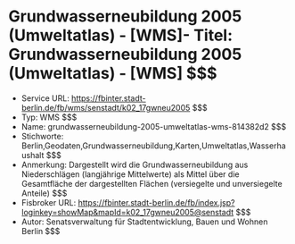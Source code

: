 # Grundwasserneubildung 2005 (Umweltatlas) - [WMS]- Titel: Grundwasserneubildung 2005 (Umweltatlas) - [WMS] $$$
- Service URL: https://fbinter.stadt-berlin.de/fb/wms/senstadt/k02_17gwneu2005 $$$
- Typ: WMS $$$
- Name: grundwasserneubildung-2005-umweltatlas-wms-814382d2 $$$
- Stichworte: Berlin,Geodaten,Grundwasserneubildung,Karten,Umweltatlas,Wasserhaushalt $$$
- Anmerkung: Dargestellt wird die Grundwasserneubildung aus Niederschlägen (langjährige Mittelwerte) als Mittel über die Gesamtfläche
der dargestellten Flächen (versiegelte und unversiegelte Anteile) $$$
- Fisbroker URL: https://fbinter.stadt-berlin.de/fb/index.jsp?loginkey=showMap&mapId=k02_17gwneu2005@senstadt $$$
- Autor: Senatsverwaltung für Stadtentwicklung, Bauen und Wohnen Berlin $$$

